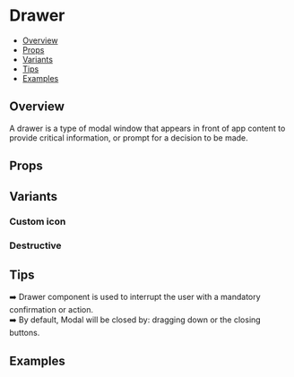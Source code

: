 
<Meta of={DrawerStories} />

# Drawer

- [Overview](#overview)
- [Props](#props)
- [Variants](#variants)
- [Tips](#tips)
- [Examples](#examples)

## Overview

A drawer is a type of modal window that appears in front of app content to provide critical information, or prompt for a decision to be made.

<Canvas of={DrawerStories.Default} />

## Props

<Controls of={DrawerStories.Default} />

## Variants

### Custom icon

<Canvas of={DrawerStories.Icons} />

### Destructive

<Canvas of={DrawerStories.Destructive} />

## Tips

➡️ Drawer component is used to interrupt the user with a mandatory confirmation or action.  
➡️ By default, Modal will be closed by: dragging down or the closing buttons.

## Examples
